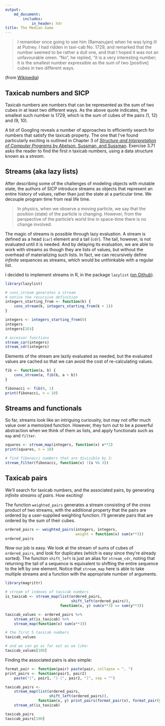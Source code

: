 ```yaml
---
output: 
    md_document:
        includes:
            in_header: hdr
title: The Median Game
---
```


>I remember once going to see him (Ramanujan) when he was lying ill at Putney. I had ridden in taxi-cab No. 1729, and remarked that the number seemed to be rather a dull one, and that I hoped it was not an unfavourable omen. "No", he replied, "it is a very interesting number; it is the smallest number expressible as the sum of two [positive] cubes in two different ways.

(from [Wikipedia](https://en.wikipedia.org/wiki/Taxicab_number))

## Taxicab numbers and SICP
Taxicab numbers are numbers that can be represented as the sum of two cubes in at least two different ways. As the above quote indicates, the smallest such number is 1729, which is the sum of cubes of the pairs (1, 12) and (9, 10).

A bit of Googling reveals a number of approaches to efficiently search for numbers that satisfy the taxicab property. The one that I've found particularly exciting is outlined in Chapter 3 of [*Structure and Interpretation of Computer Programs* by Abelson, Sussman, and Sussman](https://mitpress.mit.edu/sicp/full-text/book/book.html). Exercise 3.71 asks the reader to find the first n taxicab numbers, using a data structure known as a _stream_.

## Streams (aka lazy lists)
After describing some of the challenges of modeling objects with mutable state, the authors of SICP introduce streams as objects that represent an entire history of values, rather than just the state at a particular time. We decouple program time from real life time. 

>  In physics, when we observe a moving particle, we say that the position (state) of the particle is changing. However, from the perspective of the particle's world line in space-time there is no change involved.

The magic of streams is possible through lazy evaluation. A stream is defined as a head (`car`) element and a tail (`cdr`). The tail, however, is not evaluated until it is needed. And by delaying its evaluation, we are able to work with streams as though they are lists of values, but without the overhead of materializing such lists. In fact, we can recursively define _infinite_ sequences as streams, which would be unthinkable with a regular list. 

I decided to implement streams in R, in the package `lazylist` ([on Github](https://github.com/tarakc02/lazylist)).

```r
library(lazylist)

# cons_stream generates a stream
# notice the recursive definition
integers_starting_from <- function(k) {
    cons_stream(k, integers_starting_from(k + 1))
}

integers <- integers_starting_from(0)
integers
integers[1E4]

# accessor functions
stream_car(integers)
stream_cdr(integers)
```

Elements of the stream are lazily evaluated as needed, but the evaluated values are cached so that we can avoid the cost of re-calculating values.

```r
fib <- function(a, b) {
    cons_stream(a, fib(b, a + b))
}

fibonacci <- fib(0, 1)
print(fibonacci, n = 10)
```

## Streams and functionals

So far, streams look like an intriguing curiousity, but may not offer much value over a memoized function. However, they turn out to be a powerful abstraction when we think of them as lists, and apply functionals such as `map` and `filter`.

```r
squares <- stream_map(integers, function(x) x**2)
print(squares, n = 10)

# find fibonacci numbers that are divisible by 3:
stream_filter(fibonacci, function(x) !(x %% 3))
```

## Taxicab pairs
We'll search for taxicab numbers, and the associated pairs, by generating _infinite streams of pairs_. How exciting!

The function `weighted_pairs` generates a stream consisting of the cross product of two streams, with the additional property that the pairs are ordered by a user-supplied weighting function. I'll generate pairs that are ordered by the sum of their cubes.

```r
ordered_pairs <- weighted_pairs(integers, integers, 
                                weight = function(x) sum(x**3))
ordered_pairs
```

Now our job is easy. We look at the stream of sums of cubes of `ordered_pairs`, and look for duplicates (which is easy since they're already sorted). The function `shift_left` is just an alias for `stream_cdr`, noting that returning the tail of a sequence is equivalent to shifting the entire sequence to the left by one element. Notice that `stream_map` here is able to take multiple streams and a function with the appropriate number of arguments.

```r
library(magrittr)

# stream of indexes of taxicab numbers
is_taxicab <- stream_map(list(ordered_pairs,
                              shift_left(ordered_pairs)),
                         function(x, y) sum(x**3) == sum(y**3))

taxicab_values <- ordered_pairs %>% 
    stream_at(is_taxicab) %>%
    stream_map(function(x) sum(x**3))

# the first 5 taxicab numbers
taxicab_values

# and we can go as far out as we like:
taxicab_values[100]
```

Finding the associated pairs is also simple:
```r
format_pair <- function(pair) paste(pair, collapse = ", ")
print_pairs <- function(pair1, pair2) 
    paste("(", pair1, ") (", pair2, ")", sep = "")

taxicab_pairs <- 
    stream_map(list(ordered_pairs,
                    shift_left(ordered_pairs)), 
               function(x, y) print_pairs(format_pair(x), format_pair(y))) %>%
    stream_at(is_taxicab)

taxicab_pairs
taxicab_pairs[100]
```